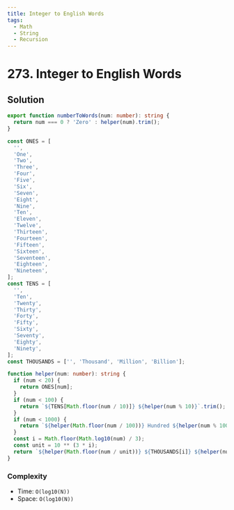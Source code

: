 ```yaml
---
title: Integer to English Words
tags:
  - Math
  - String
  - Recursion
---
```


# 273. Integer to English Words

<Badges>
  <LevelBadge level="hard" />
  <TopicBadge name="Math" slug="math" />
  <TopicBadge name="String" slug="string" />
  <TopicBadge name="Recursion" slug="recursion" />
</Badges>

## Solution

```typescript filename="solution.ts" copy
export function numberToWords(num: number): string {
  return num === 0 ? 'Zero' : helper(num).trim();
}

const ONES = [
  '',
  'One',
  'Two',
  'Three',
  'Four',
  'Five',
  'Six',
  'Seven',
  'Eight',
  'Nine',
  'Ten',
  'Eleven',
  'Twelve',
  'Thirteen',
  'Fourteen',
  'Fifteen',
  'Sixteen',
  'Seventeen',
  'Eighteen',
  'Nineteen',
];
const TENS = [
  '',
  'Ten',
  'Twenty',
  'Thirty',
  'Forty',
  'Fifty',
  'Sixty',
  'Seventy',
  'Eighty',
  'Ninety',
];
const THOUSANDS = ['', 'Thousand', 'Million', 'Billion'];

function helper(num: number): string {
  if (num < 20) {
    return ONES[num];
  }
  if (num < 100) {
    return `${TENS[Math.floor(num / 10)]} ${helper(num % 10)}`.trim();
  }
  if (num < 1000) {
    return `${helper(Math.floor(num / 100))} Hundred ${helper(num % 100)}`.trim();
  }
  const i = Math.floor(Math.log10(num) / 3);
  const unit = 10 ** (3 * i);
  return `${helper(Math.floor(num / unit))} ${THOUSANDS[i]} ${helper(num % unit)}`.trim();
}
```

### Complexity

- Time: `O(log10(N))`
- Space: `O(log10(N))`

<ProblemLink
  codingSite="leetcode"
  href="https://leetcode.com/problems/integer-to-english-words"
  title="Integer to English Words"
/>
